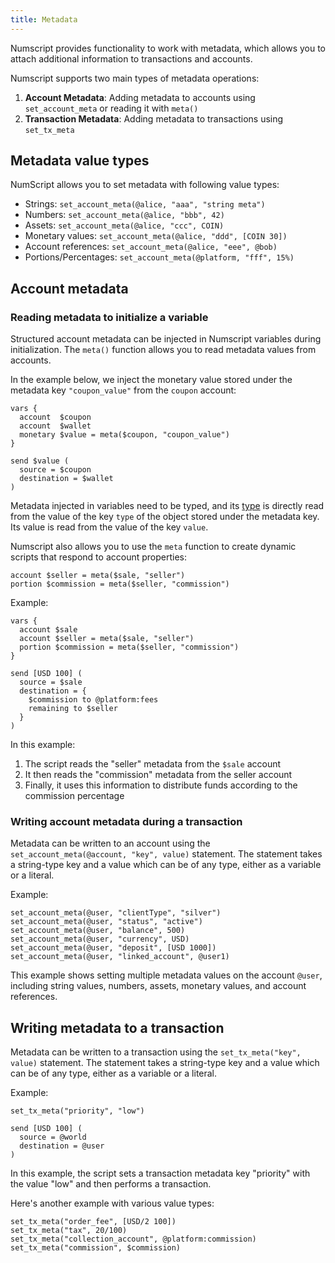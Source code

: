 ```yaml
---
title: Metadata
---
```


Numscript provides functionality to work with metadata, which allows you to attach additional information to transactions and accounts.

Numscript supports two main types of metadata operations:

1. **Account Metadata**: Adding metadata to accounts using `set_account_meta` or reading it with `meta()`
2. **Transaction Metadata**: Adding metadata to transactions using `set_tx_meta`

## Metadata value types

NumScript allows you to set metadata with following value types:

- Strings: `set_account_meta(@alice, "aaa", "string meta")`
- Numbers: `set_account_meta(@alice, "bbb", 42)`
- Assets: `set_account_meta(@alice, "ccc", COIN)`
- Monetary values: `set_account_meta(@alice, "ddd", [COIN 30])`
- Account references: `set_account_meta(@alice, "eee", @bob)`
- Portions/Percentages: `set_account_meta(@platform, "fff", 15%)`

## Account metadata

### Reading metadata to initialize a variable

Structured account metadata can be injected in Numscript variables during initialization. The `meta()` function allows you to read metadata values from accounts.

In the example below, we inject the monetary value stored under the metadata key `"coupon_value"` from the `coupon` account:

```numscript
vars {
  account  $coupon
  account  $wallet
  monetary $value = meta($coupon, "coupon_value")
}

send $value (
  source = $coupon
  destination = $wallet
)
```

Metadata injected in variables need to be typed, and its [type](#metadata-value-types) is directly read from the value of the key `type` of the object stored under the metadata key. Its value is read from the value of the key `value`.

Numscript also allows you to use the `meta` function to create dynamic scripts that respond to account properties:

```numscript
account $seller = meta($sale, "seller")
portion $commission = meta($seller, "commission")
```

Example:

```numscript
vars {
  account $sale
  account $seller = meta($sale, "seller")
  portion $commission = meta($seller, "commission")
}

send [USD 100] (
  source = $sale
  destination = {
    $commission to @platform:fees
    remaining to $seller
  }
)
```

In this example:
1. The script reads the "seller" metadata from the `$sale` account
2. It then reads the "commission" metadata from the seller account
3. Finally, it uses this information to distribute funds according to the commission percentage

### Writing account metadata during a transaction

Metadata can be written to an account using the `set_account_meta(@account, "key", value)` statement.
The statement takes a string-type key and a value which can be of any type, either as a variable or a literal.

Example:

```numscript
set_account_meta(@user, "clientType", "silver") 
set_account_meta(@user, "status", "active")
set_account_meta(@user, "balance", 500)
set_account_meta(@user, "currency", USD)
set_account_meta(@user, "deposit", [USD 1000])
set_account_meta(@user, "linked_account", @user1)
```

This example shows setting multiple metadata values on the account `@user`, including string values, numbers, assets, monetary values, and account references.

## Writing metadata to a transaction

Metadata can be written to a transaction using the `set_tx_meta("key", value)` statement.
The statement takes a string-type key and a value which can be of any type, either as a variable or a literal.

Example:
```numscript
set_tx_meta("priority", "low")

send [USD 100] (
  source = @world
  destination = @user
)
```

In this example, the script sets a transaction metadata key "priority" with the value "low" and then performs a transaction.

Here's another example with various value types:

```numscript
set_tx_meta("order_fee", [USD/2 100])
set_tx_meta("tax", 20/100)
set_tx_meta("collection_account", @platform:commission)
set_tx_meta("commission", $commission)
```